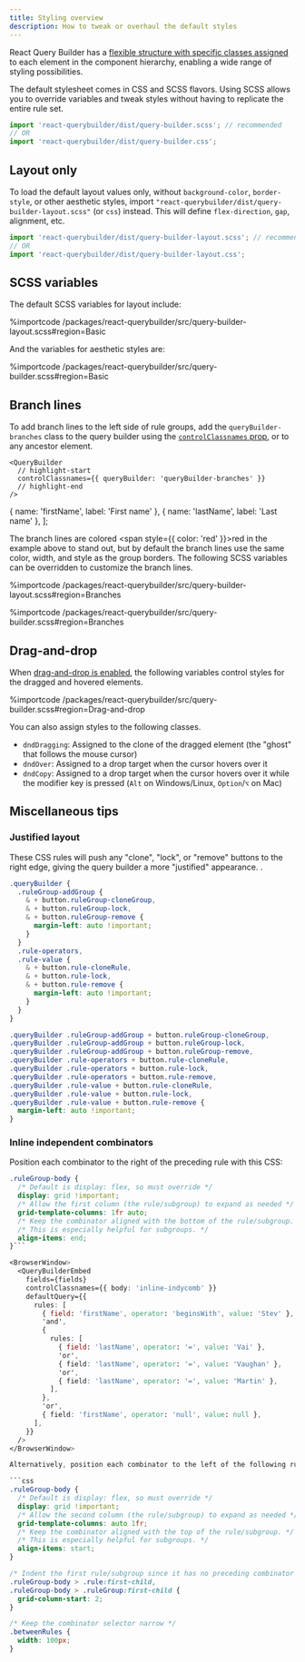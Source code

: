 ```yaml
---
title: Styling overview
description: How to tweak or overhaul the default styles
---
```



React Query Builder has a [flexible structure with specific classes assigned](./classnames) to each element in the component hierarchy, enabling a wide range of styling possibilities.

The default stylesheet comes in CSS and SCSS flavors. Using SCSS allows you to override variables and tweak styles without having to replicate the entire rule set.

```ts
import 'react-querybuilder/dist/query-builder.scss'; // recommended
// OR
import 'react-querybuilder/dist/query-builder.css';
```

## Layout only

To load the default layout values only, without `background-color`, `border-style`, or other aesthetic styles, import `"react-querybuilder/dist/query-builder-layout.scss"` (or `css`) instead. This will define `flex-direction`, `gap`, alignment, etc.

```ts
import 'react-querybuilder/dist/query-builder-layout.scss'; // recommended
// OR
import 'react-querybuilder/dist/query-builder-layout.css';
```

## SCSS variables

The default SCSS variables for layout include:

%importcode /packages/react-querybuilder/src/query-builder-layout.scss#region=Basic

And the variables for aesthetic styles are:

%importcode /packages/react-querybuilder/src/query-builder.scss#region=Basic

## Branch lines

To add branch lines to the left side of rule groups, add the `queryBuilder-branches` class to the query builder using the [`controlClassnames` prop](../components/querybuilder#controlclassnames), or to any ancestor element.

```tsx
<QueryBuilder
  // highlight-start
  controlClassnames={{ queryBuilder: 'queryBuilder-branches' }}
  // highlight-end
/>
```

  { name: 'firstName', label: 'First name' },
  { name: 'lastName', label: 'Last name' },
];

<BrowserWindow>
  <QueryBuilderEmbed
    fields={fields}
    controlClassnames={{ queryBuilder: ['queryBuilder-branches', 'red-branch-lines'] }}
    defaultQuery={{
      combinator: 'and',
      rules: [
        { field: 'firstName', operator: 'beginsWith', value: 'Stev' },
        {
          combinator: 'or',
          rules: [
            { field: 'lastName', operator: '=', value: 'Vai' },
            { field: 'lastName', operator: '=', value: 'Vaughan' },
          ],
        },
      ],
    }}
  />
</BrowserWindow>

The branch lines are colored <span style={{ color: 'red' }}>red</span> in the example above to stand out, but by default the branch lines use the same color, width, and style as the group borders. The following SCSS variables can be overridden to customize the branch lines.

%importcode /packages/react-querybuilder/src/query-builder-layout.scss#region=Branches

%importcode /packages/react-querybuilder/src/query-builder.scss#region=Branches

## Drag-and-drop

When [drag-and-drop is enabled](../components/querybuilder#enabledraganddrop), the following variables control styles for the dragged and hovered elements.

%importcode /packages/react-querybuilder/src/query-builder.scss#region=Drag-and-drop

You can also assign styles to the following classes.

- `dndDragging`: Assigned to the clone of the dragged element (the "ghost" that follows the mouse cursor)
- `dndOver`: Assigned to a drop target when the cursor hovers over it
- `dndCopy`: Assigned to a drop target when the cursor hovers over it while the modifier key is pressed (`Alt` on Windows/Linux, `Option`/`⌥` on Mac)

## Miscellaneous tips

### Justified layout

These CSS rules will push any "clone", "lock", or "remove" buttons to the right edge, giving the query builder a more "justified" appearance. <DemoLink option="justifiedLayout" />.

<Tabs>
  <TabItem value="SCSS" label="SCSS">

```scss
.queryBuilder {
  .ruleGroup-addGroup {
    & + button.ruleGroup-cloneGroup,
    & + button.ruleGroup-lock,
    & + button.ruleGroup-remove {
      margin-left: auto !important;
    }
  }
  .rule-operators,
  .rule-value {
    & + button.rule-cloneRule,
    & + button.rule-lock,
    & + button.rule-remove {
      margin-left: auto !important;
    }
  }
}
```

  </TabItem>
  <TabItem value="CSS" label="CSS">

```css
.queryBuilder .ruleGroup-addGroup + button.ruleGroup-cloneGroup,
.queryBuilder .ruleGroup-addGroup + button.ruleGroup-lock,
.queryBuilder .ruleGroup-addGroup + button.ruleGroup-remove,
.queryBuilder .rule-operators + button.rule-cloneRule,
.queryBuilder .rule-operators + button.rule-lock,
.queryBuilder .rule-operators + button.rule-remove,
.queryBuilder .rule-value + button.rule-cloneRule,
.queryBuilder .rule-value + button.rule-lock,
.queryBuilder .rule-value + button.rule-remove {
  margin-left: auto !important;
}
```

  </TabItem>
</Tabs>

<BrowserWindow>
  <div className="justifiedLayout">
    <QueryBuilderEmbed
      fields={fields}
      showLockButtons
      showCloneButtons
      defaultQuery={{
        combinator: 'and',
        rules: [
          { field: 'firstName', operator: 'beginsWith', value: 'Stev' },
          {
            combinator: 'or',
            rules: [
              { field: 'lastName', operator: '=', value: 'Vai' },
              { field: 'lastName', operator: '=', value: 'Vaughan' },
              { field: 'lastName', operator: '=', value: 'Martin' },
            ],
          },
          { field: 'firstName', operator: 'null', value: null },
        ],
      }}
    />
  </div>
</BrowserWindow>

### Inline independent combinators

Position each combinator to the right of the preceding rule with this CSS:

````css
.ruleGroup-body {
  /* Default is display: flex, so must override */
  display: grid !important;
  /* Allow the first column (the rule/subgroup) to expand as needed */
  grid-template-columns: 1fr auto;
  /* Keep the combinator aligned with the bottom of the rule/subgroup. */
  /* This is especially helpful for subgroups. */
  align-items: end;
}```

<BrowserWindow>
  <QueryBuilderEmbed
    fields={fields}
    controlClassnames={{ body: 'inline-indycomb' }}
    defaultQuery={{
      rules: [
        { field: 'firstName', operator: 'beginsWith', value: 'Stev' },
        'and',
        {
          rules: [
            { field: 'lastName', operator: '=', value: 'Vai' },
            'or',
            { field: 'lastName', operator: '=', value: 'Vaughan' },
            'or',
            { field: 'lastName', operator: '=', value: 'Martin' },
          ],
        },
        'or',
        { field: 'firstName', operator: 'null', value: null },
      ],
    }}
  />
</BrowserWindow>

Alternatively, position each combinator to the left of the following rule:

```css
.ruleGroup-body {
  /* Default is display: flex, so must override */
  display: grid !important;
  /* Allow the second column (the rule/subgroup) to expand as needed */
  grid-template-columns: auto 1fr;
  /* Keep the combinator aligned with the top of the rule/subgroup. */
  /* This is especially helpful for subgroups. */
  align-items: start;
}

/* Indent the first rule/subgroup since it has no preceding combinator */
.ruleGroup-body > .rule:first-child,
.ruleGroup-body > .ruleGroup:first-child {
  grid-column-start: 2;
}

/* Keep the combinator selector narrow */
.betweenRules {
  width: 100px;
}
````

<BrowserWindow>
  <QueryBuilderEmbed
    fields={fields}
    controlClassnames={{ body: 'inline-indycomb-left' }}
    defaultQuery={{
      rules: [
        { field: 'firstName', operator: 'beginsWith', value: 'Stev' },
        'and',
        {
          rules: [
            { field: 'lastName', operator: '=', value: 'Vai' },
            'or',
            { field: 'lastName', operator: '=', value: 'Vaughan' },
            'or',
            { field: 'lastName', operator: '=', value: 'Martin' },
          ],
        },
        'or',
        { field: 'firstName', operator: 'null', value: null },
      ],
    }}
  />
</BrowserWindow>
